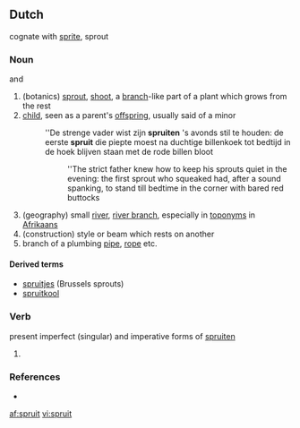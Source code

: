 ==Dutch==
cognate with [[sprite]], sprout

===Noun===
{{nl-noun}} {{m}} and {{f}}

# (botanics) [[sprout]], [[shoot]], a [[branch]]-like part of a plant which grows from the rest
# [[child]], seen as a parent's [[offspring]], usually said of a minor
#:''De strenge vader wist zijn '''spruiten''' 's avonds stil te houden: de eerste '''spruit''' die piepte moest na duchtige billenkoek tot bedtijd in de hoek blijven staan met de rode billen bloot
#::''The strict father knew how to keep his sprouts quiet in the evening: the first sprout who squeaked had, after a sound spanking, to stand till bedtime in the corner with bared red buttocks
# (geography) small [[river]], [[river branch]], especially in [[toponym]]s in [[Afrikaans]]
# (construction) style or beam which rests on another
# branch of a plumbing [[pipe]], [[rope]] etc.

====Derived terms====
* [[spruitjes]] (Brussels sprouts)
* [[spruitkool]]

===Verb===
present imperfect (singular) and imperative forms of [[spruiten]]

# {{defn|Dutch}}

===References===
* {{R:Koenen}}

[[af:spruit]]
[[vi:spruit]]